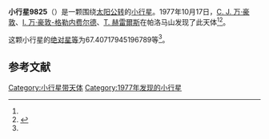 {{Infobox planet
| bgcolour = #FFFFC0
| name = 9825 Oetken
| symbol = 
| image = 
| caption = 
| discovery = yes
| discovery_ref = 
| discoverer = [[C._J._万·豪敦|C. J. 万·豪敦]]、[[I._万·豪敦-格勒内费尔德|I. 万·豪敦-格勒内费尔德]]、[[T._赫雷爾斯|T. 赫雷爾斯]]
| discovery_site = [[帕洛马山|帕洛马山]] 
| discovered = 1977年10月17日
| designations = yes
| mp_name = 
| named_after = 
| alt_names = 1214 T-3/ 1987 RD / 1990 ED3
| mp_category = [[主带小行星|主带小行星]]
| orbit_ref = <ref name="a">[http://ssd.jpl.nasa.gov/sbdb.cgi?sstr=9825 9825 Oetken] {{Wayback|url=http://ssd.jpl.nasa.gov/sbdb.cgi?sstr=9825 |date=20140831152359 }}，小行星數據庫瀏覽器（JPL Small-Body Database Browser）－[[美国国家航空航天局|美国国家航空航天局]]喷气推进实验室</ref>
| epoch = 2456400.5 (2013年4月18日更新)
| aphelion = {{convert|3.275289858328352|AU|km|3|abbr=on|lk=out}}
| perihelion = {{convert|2.729635398814908|AU|km|3|abbr=on}}
| semimajor = {{convert|3.00246262857163|AU|km|3|abbr=on}}
| eccentricity = 0.090867819
| period = 1900.267946 [[日|日]]<br />5.2[[儒略年|儒略年]]
| avg_speed = 
| inclination = 9.113767903058989
| asc_node = 326.3996583713874
| mean_anomaly = 
| arg_peri = 67.40717945196789
| satellites = 
| physical_characteristics = yes
| dimensions = 
| mass = 
| density = 
| surface_grav = 
| escape_velocity = 
| sidereal_day = 
| axial_tilt = 
| pole_ecliptic_lat = 
| pole_ecliptic_lon = 
| albedo = 
| temperatures= 
| temp_name1 = 
| mean_temp_1 = 
| max_temp_1 = 
| temp_name2 = 
| max_temp_2 = 
| spectral_type = 
| abs_magnitude = 67.40717945196789
}}

'''小行星9825'''（{{lang-en|9825 Oetken}}）是一颗围绕[[太阳|太阳]][[公转|公转]]的[[小行星|小行星]]。1977年10月17日，[[C._J._万·豪敦|C. J. 万·豪敦]]、[[I._万·豪敦-格勒内费尔德|I. 万·豪敦-格勒内费尔德]]、[[T._赫雷爾斯|T. 赫雷爾斯]]在帕洛马山发现了此天体<ref name="a" /><ref>{{cite news|title=小行星列表|url=http://cfa-www.harvard.edu/iau/lists/NumberedMPs.txt|accessdate=2013-07-08|newspaper=哈佛大学|archive-date=2008-05-17|archive-url=https://web.archive.org/web/20080517010638/http://cfa-www.harvard.edu/iau/lists/NumberedMPs.txt|dead-url=no}}</ref>。

这颗小行星的[[绝对星等|绝对星等]]为67.40717945196789等<ref name="a" />。

==参考文献==
{{reflist}}
{{Minor Planet Number|[[小行星9824|小行星9824]]|[[小行星9826|小行星9826]]}}

{{小天体}}

[[Category:小行星带天体|Category:小行星带天体]]
[[Category:1977年发现的小行星|Category:1977年发现的小行星]]

{{asteroid-stub}}